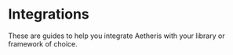 
# Integrations

These are guides to help you integrate Aetheris with your library or framework of choice.

<Cards>
    <Card title="Vanilla" href="/integrations/vanilla" />
    <Card title="React Query" href="/integrations/react" />
    <Card title="Next" href="/integrations/next" />
</Cards>
